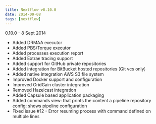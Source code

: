 ```yaml
---
title: Nextflow v0.10.0
date: 2014-09-08
tags: [nextflow]
---
```


0.10.0 - 8 Sept 2014
- Added DRMAA executor 
- Added PBS/Torque executor
- Added processes execution report 
- Added Extrae tracing support
- Added support for GitHub private repositories
- Added integration for BitBucket hosted repositories (Git vcs only)
- Added native integration AWS S3 file system
- Improved Docker support and configuration 
- Improved GridGain cluster integration  
- Removed Hazelcast integration 
- Added Capsule based application packaging 
- Added commands 
      view: that prints the content a pipeline repository
      config: shows pipeline configuration
- Fixed issue #12 - Error resuming process with command defined on multiple lines
